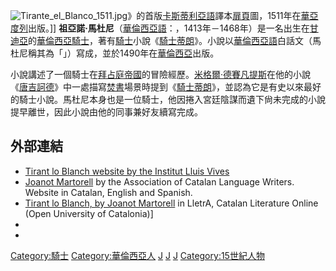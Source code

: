 {{noteTA
|T=zh-tw:朱亞諾·馬托雷爾; zh-hk:祖亞諾·馬杜尼; zh-cn:朱亚诺·马托雷尔;
|G1=Show
|1=zh-tw:朱亞諾·馬托雷爾; zh-hk:祖亞諾·馬杜尼; zh-cn:朱亚诺·马托雷尔;
|2=zh-tw:馬托雷爾; zh-hk:馬杜尼; zh-cn:马托雷尔;
}}

[[File:Tirante_el_Blanco_1511.jpg|thumb]]》的首版[[卡斯蒂利亞語|卡斯蒂利亞語]]譯本[[扉頁|扉頁]]圖，1511年在[[華亞度列|華亞度列]]出版。]]
'''祖亞諾·馬杜尼'''（[[華倫西亞語|華倫西亞語]]：{{lang|ca|'''Joanot Martorell'''}}，1413年－1468年）是一名出生在[[甘迪亞|甘迪亞]]的[[華倫西亞王國|華倫西亞]][[騎士|騎士]]，著有[[騎士文學|騎士]]小說《[[騎士蒂朗|騎士蒂朗]]》。小說以[[華倫西亞語|華倫西亞語]]白話文（馬杜尼稱其為「{{lang|ca|vulgar llengua valenciana}}」）寫成，並於1490年在[[華倫西亞|華倫西亞]]出版。

小說講述了一個騎士在[[拜占庭帝國|拜占庭帝國]]的冒險經歷。[[米格爾·德賽凡提斯|米格爾·德賽凡提斯]]在他的小說《[[唐吉訶德|唐吉訶德]]》中一處描寫[[焚書|焚書]]場景時提到《[[騎士蒂朗|騎士蒂朗]]》，並認為它是有史以來最好的騎士小說。馬杜尼本身也是一位騎士，他因捲入宮廷陰謀而遺下尙未完成的小說提早離世，因此小說由他的同事兼好友{{tsl|en|Martí Joan de Galba|馬蒂·祖安·德·加爾巴}}續寫完成。

==外部連結==
{{Wikiquote|ca:Joanot Martorell}}
{{Wikisource|ca:Joanot Martorell}}
* [http://www.lluisvives.com/portal/tirant/ Tirant lo Blanch website by the Institut Lluis Vives] {{Wayback|url=http://www.lluisvives.com/portal/tirant/ |date=20160412014737 }} {{ca}}
* [http://www.escriptors.cat/autors/martorellj/pagina.php?id_sec=1045 Joanot Martorell] {{Wayback|url=http://www.escriptors.cat/autors/martorellj/pagina.php?id_sec=1045 |date=20160304045702 }} by the Association of Catalan Language Writers. Website in Catalan, English and Spanish. {{en}}
*[http://www.uoc.edu/lletra/obres/tirant/ Tirant lo Blanch, by Joanot Martorell] {{Wayback|url=http://www.uoc.edu/lletra/obres/tirant/ |date=20070930011216 }} in LletrA, Catalan Literature Online (Open University of Catalonia)] {{ca}}
* {{Gutenberg author | id=Martorell,+Joanot | name=Joanot Martorell}}
* {{Internet Archive author |sname=Joanot Martorell}}

{{Authority control}}

{{DEFAULTSORT:Martorell, Joanot}}
[[Category:騎士|Category:騎士]]
[[Category:華倫西亞人|Category:華倫西亞人]]
[[Category:西班牙小說家|J]]
[[Category:1413年出生|J]]
[[Category:1468年逝世|J]]
[[Category:15世紀人物|Category:15世紀人物]]